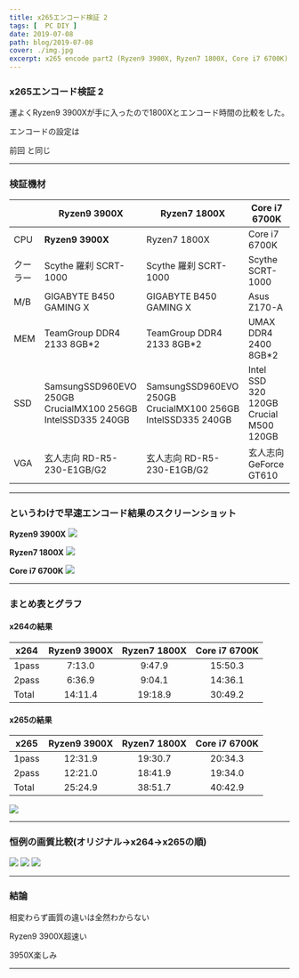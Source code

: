 ```yaml
---
title: x265エンコード検証 2
tags: [  PC DIY ]
date: 2019-07-08
path: blog/2019-07-08
cover: ./img.jpg
excerpt: x265 encode part2 (Ryzen9 3900X, Ryzen7 1800X, Core i7 6700K)
---
```


### x265エンコード検証 2

運よくRyzen9 3900Xが手に入ったので1800Xとエンコード時間の比較をした。

エンコードの設定は
<Link to="/blog/2019-02-14">
前回
</Link>
と同じ

---

### 検証機材

|     | Ryzen9 3900X | Ryzen7 1800X|Core i7 6700K         |
|-----------|------------|------------|------------|
| CPU      | **Ryzen9 3900X**      | Ryzen7 1800X      | Core i7 6700K       |
| クーラー  | Scythe 羅刹 SCRT-1000     | Scythe 羅刹 SCRT-1000    | Scythe SCRT-1000   |
| M/B | GIGABYTE B450 GAMING X    | GIGABYTE B450 GAMING X    | Asus Z170-A       |
| MEM | TeamGroup DDR4 2133 8GB*2    | TeamGroup DDR4 2133 8GB*2    | UMAX DDR4 2400 8GB*2       |
| SSD | SamsungSSD960EVO 250GB<br/>CrucialMX100 256GB<br/>IntelSSD335 240GB    | SamsungSSD960EVO 250GB<br/>CrucialMX100 256GB<br/>IntelSSD335 240GB    | Intel SSD 320 120GB<br/>Crucial M500 120GB       |
| VGA | 玄人志向 RD-R5-230-E1GB/G2    | 玄人志向 RD-R5-230-E1GB/G2    | 玄人志向 GeForce GT610       |

---

### というわけで早速エンコード結果のスクリーンショット

**Ryzen9 3900X**
![](./img3.jpg)

**Ryzen7 1800X**
![](./img4.jpg)

**Core i7 6700K**
![](./img5.jpg)

---

### まとめ表とグラフ

#### x264の結果

| x264     |Ryzen9 3900X      |Ryzen7 1800X         |Core i7 6700K         |
|-----------|:------------:|:------------:|:------------:|
| 1pass      | 7:13.0	       | 9:47.9      |15:50.3      |
| 2pass      | 6:36.9       | 9:04.1      |14:36.1      |
| Total      | 14:11.4       | 19:18.9      |30:49.2      |

#### x265の結果

| x265     |Ryzen9 3900X      |Ryzen7 1800X         |Core i7 6700K         |
|-----------|:------------:|:------------:|:------------:|
| 1pass      | 12:31.9       | 19:30.7      |20:34.3      |
| 2pass      | 12:21.0       | 18:41.9      |19:34.0      |
| Total      | 25:24.9       | 38:51.7      |40:42.9      |

![](./img6.jpg)

---

### 恒例の画質比較(オリジナル→x264→x265の順)

![](./img7.jpg)
![](./img8.png)
![](./img9.png)

---

### 結論

相変わらず画質の違いは全然わからない

Ryzen9 3900X超速い

3950X楽しみ

---